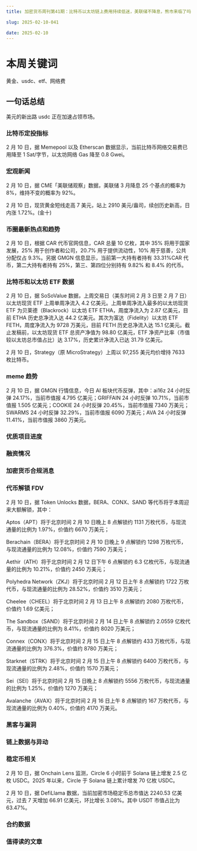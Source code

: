 ```yaml
---
title: 加密货币周刊第41期：比特币以太坊链上费用持续低迷，美联储不降息，熊市来临了吗

slug: 2025-02-10-041

date: 2025-02-10
---
```


# 本周关键词

黄金、usdc、etf、网络费

## 一句话总结

美元的新出路 usdc 正在加速占领市场。

### 比特币定投指标

2 月 10 日，据 Memepool 以及 Etherscan 数据显示，当前比特币网络交易费已用降至 1 Sat/字节，以太坊网络 Gas 降至 0.8 Gwei。

### 宏观新闻

2 月 10 日，据 CME「美联储观察」数据，美联储 3 月降息 25 个基点的概率为 8%，维持不变的概率为 92%。

2 月 10 日，现货黄金短线走高 7 美元，站上 2910 美元/盎司，续创历史新高，日内涨 1.72%。(金十)

### 币圈最新热点和趋势

2 月 10 日，根据 CAR 代币官网信息，CAR 总量 10 亿枚，其中 35% 将用于国家发展，25% 用于创作者和公司，20.7% 用于提供流动性，10% 用于慈善，公共分配仅占 9.3%。另据 GMGN 信息显示，当前第一大持有者持有 33.31%CAR 代币，第二大持有者持有 25%，第三、第四位分别持有 9.82% 和 8.4% 的代币。

### 比特币和以太坊 ETF 数据

2 月 10 日，据 SoSoValue 数据，上周交易日（美东时间 2 月 3 日至 2 月 7 日）以太坊现货 ETF 上周单周净流入 4.2 亿美元。上周单周净流入最多的以太坊现货 ETF 为贝莱德（Blackrock）以太坊 ETF ETHA，周度净流入为 2.87 亿美元，目前 ETHA 历史总净流入达 44.2 亿美元。其次为富达（Fidelity）以太坊 ETF FETH，周度净流入为 9728 万美元，目前 FETH 历史总净流入达 15.1 亿美元。截止发稿前，以太坊现货 ETF 总资产净值为 98.80 亿美元，ETF 净资产比率（市值较以太坊总市值占比）达 3.17%，历史累计净流入已达 31.79 亿美元。

2 月 10 日，Strategy（原 MicroStrategy）上周以 97,255 美元均价增持 7633 枚比特币。

### meme 趋势

2 月 10 日，据 GMGN 行情信息，今日 AI 板块代币反弹，其中：ai16z 24 小时反弹 24.17%，当前市值报 4.795 亿美元；GRIFFAIN 24 小时反弹 10.71%，当前市值报 1.505 亿美元；COOKIE 24 小时反弹 20.45%，当前市值报 7340 万美元；SWARMS 24 小时反弹 32.29%，当前市值报 6090 万美元；AVA 24 小时反弹 11.41%，当前市值报 3860 万美元。

### 优质项目进度

### 融资情况

### 加密货币合规消息

### 代币解锁 FDV

2 月 10 日，据 Token Unlocks 数据，BERA、CONX、SAND 等代币将于本周迎来大额解锁，其中：

Aptos（APT）将于北京时间 2 月 10 日晚上 8 点解锁约 1131 万枚代币，与现流通量的比例为 1.97%，价值约 6670 万美元；

Berachain（BERA）将于北京时间 2 月 10 日晚上 9 点解锁约 1298 万枚代币，与现流通量的比例为 12.08%，价值约 7590 万美元；

Aethir（ATH）将于北京时间 2 月 12 日下午 6 点解锁约 6.3 亿枚代币，与现流通量的比例为 10.21%，价值约 2450 万美元；

Polyhedra Network（ZKJ）将于北京时间 2 月 12 日上午 8 点解锁约 1722 万枚代币，与现流通量的比例为 28.52%，价值约 3510 万美元；

Cheelee（CHEEL）将于北京时间 2 月 13 日上午 8 点解锁约 2080 万枚代币，价值约 1.69 亿美元；

The Sandbox（SAND）将于北京时间 2 月 14 日上午 8 点解锁约 2.0559 亿枚代币，与现流通量的比例为 8.41%，价值约 8020 万美元；

Connex（CONX）将于北京时间 2 月 15 日上午 8 点解锁约 433 万枚代币，与现流通量的比例为 376.3%，价值约 8780 万美元；

Starknet（STRK）将于北京时间 2 月 15 日上午 8 点解锁约 6400 万枚代币，与现流通量的比例为 2.48%，价值约 1570 万美元；

Sei（SEI）将于北京时间 2 月 15 日晚上 8 点解锁约 5556 万枚代币，与现流通量的比例为 1.25%，价值约 1270 万美元；

Avalanche（AVAX）将于北京时间 2 月 16 日上午 8 点解锁约 167 万枚代币，与现流通量的比例为 0.40%，价值约 4170 万美元。

### 黑客与漏洞

### 链上数据与异动

### 稳定币相关

2 月 10 日，据 Onchain Lens 监测，Circle 6 小时前于 Solana 链上增发 2.5 亿枚 USDC。2025 年以来，Circle 于 Solana 链上累计增发 70 亿枚 USDC。

2 月 10 日，据 DefiLlama 数据，当前加密市场稳定币总市值达 2240.53 亿美元，过去 7 天增加 66.91 亿美元，环比增长 3.08%。其中 USDT 市值占比为 63.47%。

### 合约数据

### 值得读的文章
